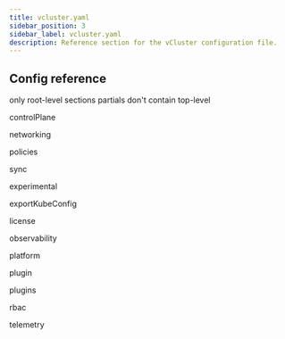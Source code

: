```yaml
---
title: vcluster.yaml
sidebar_position: 3
sidebar_label: vcluster.yaml
description: Reference section for the vCluster configuration file.
---
```



## Config reference

only root-level sections
partials don't contain top-level

controlPlane
<ControlPlane/>

networking
<Networking/>

policies
<Policies/>

sync
<Sync/>


experimental
<Experimental/>

exportKubeConfig
<ExportKubeConfig/>

license
<SecretReference/>

observability
<Observability/>

platform
<Platform/>

plugin
<Plugin/>

plugins
<Plugins/>

rbac
<RBAC/>

telemetry
<Telemetry/>